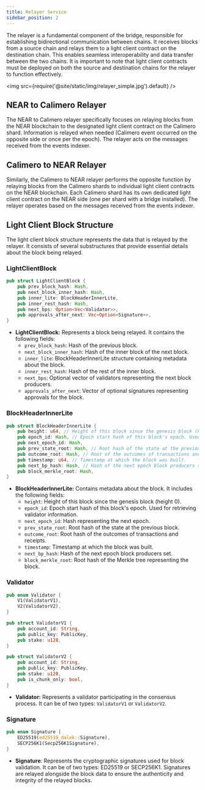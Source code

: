 ```yaml
---
title: Relayer Service
sidebar_position: 2
---
```


The relayer is a fundamental component of the bridge, responsible for establishing bidirectional communication between chains. It receives blocks from a source chain and relays them to a light client contract on the destination chain. 
This enables seamless interoperability and data transfer between the two chains. It is important to note that light client contracts must be deployed on both the source and destination chains for the relayer to function effectively.

<img src={require('@site/static/img/relayer_simple.jpg').default} />

## NEAR to Calimero Relayer
The NEAR to Calimero relayer specifically focuses on relaying blocks from the NEAR blockchain to the designated light client contract on the Calimero shard. Information is relayed when needed (Calimero event occurred on the opposite side or once per the epoch). The relayer acts on the messages received from the events indexer.

## Calimero to NEAR Relayer
Similarly, the Calimero to NEAR relayer performs the opposite function by relaying blocks from the Calimero shards to individual light client contracts on the NEAR blockchain. Each Calimero shard has its own dedicated light client contract on the NEAR side (one per shard with a bridge installed). The relayer operates based on the messages received from the events indexer.

## Light Client Block Structure
The light client block structure represents the data that is relayed by the relayer. It consists of several substructures that provide essential details about the block being relayed. 

### LightClientBlock

```rust
pub struct LightClientBlock {
    pub prev_block_hash: Hash,
    pub next_block_inner_hash: Hash,
    pub inner_lite: BlockHeaderInnerLite,
    pub inner_rest_hash: Hash,
    pub next_bps: Option<Vec<Validator>>,
    pub approvals_after_next: Vec<Option<Signature>>,
}
```
- **LightClientBlock:** Represents a block being relayed. It contains the following fields:
  - `prev_block_hash`: Hash of the previous block.
  - `next_block_inner_hash`: Hash of the inner block of the next block.
  - `inner_lite`: BlockHeaderInnerLite structure containing metadata about the block.
  - `inner_rest_hash`: Hash of the rest of the inner block.
  - `next_bps`: Optional vector of validators representing the next block producers.
  - `approvals_after_next`: Vector of optional signatures representing approvals for the block.

### BlockHeaderInnerLite

```rust
pub struct BlockHeaderInnerLite {
    pub height: u64, // Height of this block since the genesis block (height 0).
    pub epoch_id: Hash, // Epoch start hash of this block's epoch. Used for retrieving validator information
    pub next_epoch_id: Hash,
    pub prev_state_root: Hash, // Root hash of the state at the previous block.
    pub outcome_root: Hash, // Root of the outcomes of transactions and receipts.
    pub timestamp: u64, // Timestamp at which the block was built.
    pub next_bp_hash: Hash, // Hash of the next epoch block producers set
    pub block_merkle_root: Hash,
}
```

- **BlockHeaderInnerLite:** Contains metadata about the block. It includes the following fields:
  - `height`: Height of this block since the genesis block (height 0).
  - `epoch_id`: Epoch start hash of this block's epoch. Used for retrieving validator information.
  - `next_epoch_id`: Hash representing the next epoch.
  - `prev_state_root`: Root hash of the state at the previous block.
  - `outcome_root`: Root hash of the outcomes of transactions and receipts.
  - `timestamp`: Timestamp at which the block was built.
  - `next_bp_hash`: Hash of the next epoch block producers set.
  - `block_merkle_root`: Root hash of the Merkle tree representing the block.

### Validator

```rust
pub enum Validator {
    V1(ValidatorV1),
    V2(ValidatorV2),
}
```

```rust
pub struct ValidatorV1 {
    pub account_id: String,
    pub public_key: PublicKey,
    pub stake: u128,
}
```

```rust
pub struct ValidatorV2 {
    pub account_id: String,
    pub public_key: PublicKey,
    pub stake: u128,
    pub is_chunk_only: bool,
}
```
- **Validator:** Represents a validator participating in the consensus process. It can be of two types: `ValidatorV1` or `ValidatorV2`.

### Signature

```rust
pub enum Signature {
    ED25519(ed25519_dalek::Signature),
    SECP256K1(Secp256K1Signature),
}
```
-  **Signature**: Represents the cryptographic signatures used for block validation. It can be of two types: ED25519 or SECP256K1. Signatures are relayed alongside the block data to ensure the authenticity and integrity of the relayed blocks.
